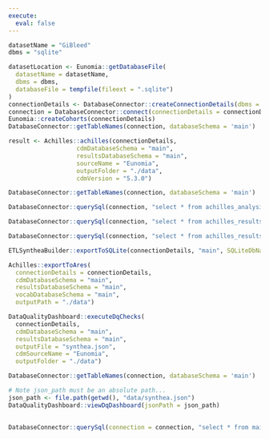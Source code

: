 ---
execute:
  eval: false
---

```{r}
datasetName = "GiBleed"
dbms = "sqlite"

datasetLocation <- Eunomia::getDatabaseFile(
  datasetName = datasetName, 
  dbms = dbms, 
  databaseFile = tempfile(fileext = ".sqlite")
)
connectionDetails <- DatabaseConnector::createConnectionDetails(dbms = dbms, server = datasetLocation)
connection = DatabaseConnector::connect(connectionDetails = connectionDetails)
Eunomia::createCohorts(connectionDetails)
DatabaseConnector::getTableNames(connection, databaseSchema = 'main')
```



```{r}
result <- Achilles::achilles(connectionDetails,
                   cdmDatabaseSchema = "main",
                   resultsDatabaseSchema = "main",
                   sourceName = "Eunomia",
                   outputFolder = "./data",
                   cdmVersion = "5.3.0")
```


```{r}
DatabaseConnector::getTableNames(connection, databaseSchema = 'main')
```
```{r}
DatabaseConnector::querySql(connection, "select * from achilles_analysis limit 100")
```

```{r}
DatabaseConnector::querySql(connection, "select * from achilles_results limit 100")
```


```{r}
DatabaseConnector::querySql(connection, "select * from achilles_results_dist limit 100")
```
```{r}
ETLSyntheaBuilder::exportToSQLite(connectionDetails, "main", SQLiteDbName = "eunomia-achilles.sqlite")
```
```{r}
Achilles::exportToAres(
  connectionDetails = connectionDetails,
  cdmDatabaseSchema = "main",
  resultsDatabaseSchema = "main",
  vocabDatabaseSchema = "main",
  outputPath = "./data")
```


```{r}
DataQualityDashboard::executeDqChecks(
  connectionDetails,
  cdmDatabaseSchema = "main",
  resultsDatabaseSchema = "main",
  outputFile = "synthea.json",
  cdmSourceName = "Eunomia",
  outputFolder = "./data")
```
```{r}
DatabaseConnector::getTableNames(connection, databaseSchema = 'main')
```
```{r}
# Note json_path must be an absolute path...
json_path <- file.path(getwd(), "data/synthea.json")
DataQualityDashboard::viewDqDashboard(jsonPath = json_path)
     
```

```{r}
DatabaseConnector::querySql(connection = connection, "select * from main.\"main.dqdashboard_results\"")
```

